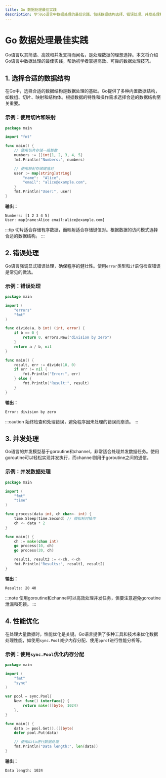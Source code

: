 ```yaml
---
title: Go 数据处理最佳实践
description: 学习Go语言中数据处理的最佳实践，包括数据结构选择、错误处理、并发处理和性能优化。
---
```


# Go 数据处理最佳实践

Go语言以其简洁、高效和并发支持而闻名，是处理数据的理想选择。本文将介绍Go语言中数据处理的最佳实践，帮助初学者掌握高效、可靠的数据处理技巧。

## 1. 选择合适的数据结构

在Go中，选择合适的数据结构是数据处理的基础。Go提供了多种内置数据结构，如数组、切片、映射和结构体。根据数据的特性和操作需求选择合适的数据结构至关重要。

### 示例：使用切片和映射

```go
package main

import "fmt"

func main() {
    // 使用切片存储一组整数
    numbers := []int{1, 2, 3, 4, 5}
    fmt.Println("Numbers:", numbers)

    // 使用映射存储键值对
    user := map[string]string{
        "name":  "Alice",
        "email": "alice@example.com",
    }
    fmt.Println("User:", user)
}
```

**输出：**
```
Numbers: [1 2 3 4 5]
User: map[name:Alice email:alice@example.com]
```

:::tip
切片适合存储有序数据，而映射适合存储键值对。根据数据的访问模式选择合适的数据结构。
:::

## 2. 错误处理

Go语言强调显式错误处理，确保程序的健壮性。使用`error`类型和`if`语句检查错误是常见的做法。

### 示例：错误处理

```go
package main

import (
    "errors"
    "fmt"
)

func divide(a, b int) (int, error) {
    if b == 0 {
        return 0, errors.New("division by zero")
    }
    return a / b, nil
}

func main() {
    result, err := divide(10, 0)
    if err != nil {
        fmt.Println("Error:", err)
    } else {
        fmt.Println("Result:", result)
    }
}
```

**输出：**
```
Error: division by zero
```

:::caution
始终检查和处理错误，避免程序因未处理的错误而崩溃。
:::

## 3. 并发处理

Go语言的并发模型基于goroutine和channel，非常适合处理并发数据任务。使用goroutine可以轻松实现并发执行，而channel则用于goroutine之间的通信。

### 示例：并发数据处理

```go
package main

import (
    "fmt"
    "time"
)

func process(data int, ch chan<- int) {
    time.Sleep(time.Second) // 模拟耗时操作
    ch <- data * 2
}

func main() {
    ch := make(chan int)
    go process(10, ch)
    go process(20, ch)

    result1, result2 := <-ch, <-ch
    fmt.Println("Results:", result1, result2)
}
```

**输出：**
```
Results: 20 40
```

:::note
使用goroutine和channel可以高效处理并发任务，但要注意避免goroutine泄漏和死锁。
:::

## 4. 性能优化

在处理大量数据时，性能优化是关键。Go语言提供了多种工具和技术来优化数据处理性能，如使用`sync.Pool`减少内存分配、使用`pprof`进行性能分析等。

### 示例：使用`sync.Pool`优化内存分配

```go
package main

import (
    "fmt"
    "sync"
)

var pool = sync.Pool{
    New: func() interface{} {
        return make([]byte, 1024)
    },
}

func main() {
    data := pool.Get().([]byte)
    defer pool.Put(data)

    // 使用data进行数据处理
    fmt.Println("Data length:", len(data))
}
```

**输出：**
```
Data length: 1024
